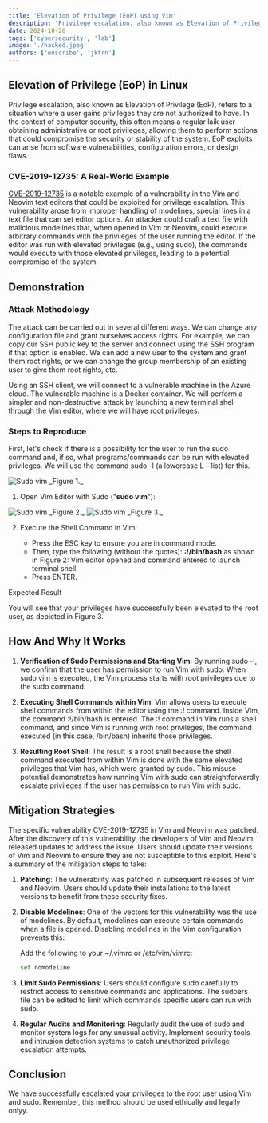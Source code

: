 ```yaml
---
title: 'Elevation of Privilege (EoP) using Vim'
description: 'Privilege escalation, also known as Elevation of Privilege (EoP), refers to a situation where a user gains privileges they are not authorized to have.'
date: 2024-10-20
tags: ['cybersecurity', 'lab']
image: './hacked.jpeg'
authors: ['enscribe', 'jktrn']
---
```




## Elevation of Privilege (EoP) in Linux
Privilege escalation, also known as Elevation of Privilege (EoP), refers to a situation where a user gains privileges they are not authorized to have. In the context of computer security, this often means a regular laik user obtaining administrative or root privileges, allowing them to perform actions that could compromise the security or stability of the system. EoP exploits can arise from software vulnerabilities, configuration errors, or design flaws.

### CVE-2019-12735: A Real-World Example
 [CVE-2019-12735](https://www.exploit-db.com/exploits/46973) is a notable example of a vulnerability in the Vim and Neovim text editors that could be exploited for privilege escalation. This vulnerability arose from improper handling of modelines, special lines in a text file that can set editor options. An attacker could craft a text file with malicious modelines that, when opened in Vim or Neovim, could execute arbitrary commands with the privileges of the user running the editor. If the editor was run with elevated privileges (e.g., using sudo), the commands would execute with those elevated privileges, leading to a potential compromise of the system.

## Demonstration 

### Attack Methodology
The attack can be carried out in several different ways. We can change any configuration file and grant ourselves access rights. For example, we can copy our SSH public key to the server and connect using the SSH program if that option is enabled. We can add a new user to the system and grant them root rights, or we can change the group membership of an existing user to give them root rights, etc.

Using an SSH client, we will connect to a vulnerable machine in the Azure cloud. The vulnerable machine is a Docker container.
We will perform a simpler and non-destructive attack by launching a new terminal shell through the Vim editor, where we will have root privileges.

### Steps to Reproduce

First, let's check if there is a possibility for the user to run the sudo command and, if so, what programs/commands can be run with elevated privileges. We will use the command sudo -l (a lowercase L – list) for this.

<Image src={OneImg} alt="Sudo vim" />
_Figure 1._

1. Open Vim Editor with Sudo ("**sudo vim**"):

<Image src={TwoImg} alt="Sudo vim" />
_Figure 2._

<Image src={ThreeImg} alt="Sudo vim" />
_Figure 3._

2. Execute the Shell Command in Vim:

    - Press the ESC key to ensure you are in command mode.
    - Then, type the following (without the quotes): **:!/bin/bash** as shown in Figure 2: Vim editor opened and command entered to launch terminal shell.
    - Press ENTER.



Expected Result

You will see that your privileges have successfully been elevated to the root user, as depicted in Figure 3.

## How And Why It Works
1. **Verification of Sudo Permissions and Starting Vim**:
By running sudo -l, we confirm that the user has permission to run Vim with sudo. When sudo vim is executed, the Vim process starts with root privileges due to the sudo command.

2. **Executing Shell Commands within Vim**:
Vim allows users to execute shell commands from within the editor using the :! command. Inside Vim, the command :!/bin/bash is entered. The :! command in Vim runs a shell command, and since Vim is running with root privileges, the command executed (in this case, /bin/bash) inherits those privileges.

3. **Resulting Root Shell**:
The result is a root shell because the shell command executed from within Vim is done with the same elevated privileges that Vim has, which were granted by sudo. This misuse potential demonstrates how running Vim with sudo can straightforwardly escalate privileges if the user has permission to run Vim with sudo.

## Mitigation Strategies
The specific vulnerability CVE-2019-12735 in Vim and Neovim was patched. After the discovery of this vulnerability, the developers of Vim and Neovim released updates to address the issue. Users should update their versions of Vim and Neovim to ensure they are not susceptible to this exploit. Here's a summary of the mitigation steps to take:

1. **Patching**: The vulnerability was patched in subsequent releases of Vim and Neovim. Users should update their installations to the latest versions to benefit from these security fixes.

2. **Disable Modelines**: One of the vectors for this vulnerability was the use of modelines. By default, modelines can execute certain commands when a file is opened. Disabling modelines in the Vim configuration prevents this:

    Add the following to your ~/.vimrc or /etc/vim/vimrc:

    ```bash title="vim"
    set nomodeline
    ```
    
3. **Limit Sudo Permissions**: Users should configure sudo carefully to restrict access to sensitive commands and applications. The sudoers file can be edited to limit which commands specific users can run with sudo.

4. **Regular Audits and Monitoring**: Regularly audit the use of sudo and monitor system logs for any unusual activity. Implement security tools and intrusion detection systems to catch unauthorized privilege escalation attempts.

## Conclusion
We have successfully escalated your privileges to the root user using Vim and sudo. Remember, this method should be used ethically and legally onlyy.
